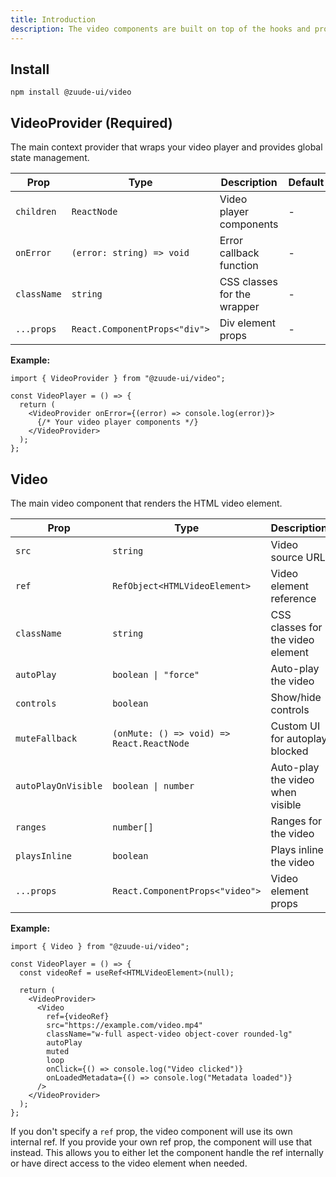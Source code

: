 ```yaml
---
title: Introduction
description: The video components are built on top of the hooks and provide a complete video player solution with built-in controls, auto-hide functionality, and keyboard shortcuts.
---
```


<Preview name="showcase" className="p-0" />

## Install

```package-install
npm install @zuude-ui/video
```

## VideoProvider (Required)

The main context provider that wraps your video player and provides global state management.

| Prop        | Type                          | Description                 | Default |
| ----------- | ----------------------------- | --------------------------- | ------- |
| `children`  | `ReactNode`                   | Video player components     | -       |
| `onError`   | `(error: string) => void`     | Error callback function     | -       |
| `className` | `string`                      | CSS classes for the wrapper | -       |
| `...props`  | `React.ComponentProps<"div">` | Div element props           | -       |

**Example:**

```tsx
import { VideoProvider } from "@zuude-ui/video";

const VideoPlayer = () => {
  return (
    <VideoProvider onError={(error) => console.log(error)}>
      {/* Your video player components */}
    </VideoProvider>
  );
};
```

## Video

The main video component that renders the HTML video element.

| Prop                | Type                                      | Description                       | Default |
| ------------------- | ----------------------------------------- | --------------------------------- | ------- |
| `src`               | `string`                                  | Video source URL                  | -       |
| `ref`               | `RefObject<HTMLVideoElement>`             | Video element reference           | -       |
| `className`         | `string`                                  | CSS classes for the video element | -       |
| `autoPlay`          | `boolean \| "force"`                      | Auto-play the video               | -       |
| `controls`          | `boolean`                                 | Show/hide controls                | `true`  |
| `muteFallback`      | `(onMute: () => void) => React.ReactNode` | Custom UI for autoplay blocked    | -       |
| `autoPlayOnVisible` | `boolean \| number`                       | Auto-play the video when visible  | -       |
| `ranges`            | `number[]`                                | Ranges for the video              | -       |
| `playsInline`       | `boolean`                                 | Plays inline the video            | `true`  |
| `...props`          | `React.ComponentProps<"video">`           | Video element props               | -       |

**Example:**

```tsx
import { Video } from "@zuude-ui/video";

const VideoPlayer = () => {
  const videoRef = useRef<HTMLVideoElement>(null);

  return (
    <VideoProvider>
      <Video
        ref={videoRef}
        src="https://example.com/video.mp4"
        className="w-full aspect-video object-cover rounded-lg"
        autoPlay
        muted
        loop
        onClick={() => console.log("Video clicked")}
        onLoadedMetadata={() => console.log("Metadata loaded")}
      />
    </VideoProvider>
  );
};
```

<Callout title='Good to Know'>

If you don't specify a `ref` prop, the video component will use its own internal ref. If you provide your own ref prop, the component will use that instead. This allows you to either let the component handle the ref internally or have direct access to the video element when needed.

</Callout>
